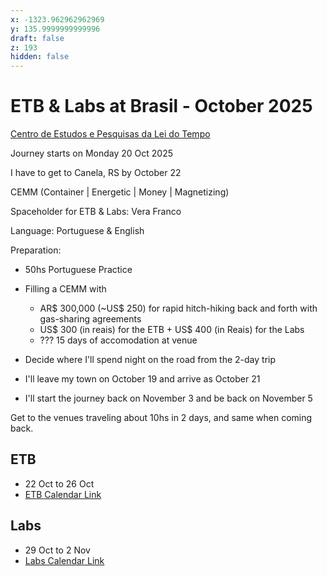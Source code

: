 ```yaml
---
x: -1323.962962962969
y: 135.9999999999996
draft: false
z: 193
hidden: false
---
```

# ETB & Labs at Brasil - October 2025

[Centro de Estudos e Pesquisas da Lei do Tempo](https://www.google.com/maps/place/Centro+de+Estudos+e+Pesquisas+da+Lei+do+Tempo/@-29.2937103,-50.7568457,17z/data=!3m1!4b1!4m6!3m5!1s0x95192b786e850dcb:0x4f78046ef901908!8m2!3d-29.2937103!4d-50.7568457!16s%2Fg%2F11g0x8wlqb?authuser=0&entry=ttu&g_ep=EgoyMDI1MDgxOS4wIKXMDSoASAFQAw%3D%3D)

Journey starts on Monday 20 Oct 2025

I have to get to Canela, RS by October 22

CEMM (Container | Energetic | Money | Magnetizing)

Spaceholder for ETB & Labs: Vera Franco

Language: Portuguese & English

Preparation:

- 50hs Portuguese Practice
- Filling a CEMM with
  - AR$ 300,000 (~US$ 250) for rapid hitch-hiking back and forth with gas-sharing agreements
  - US$ 300 (in reais) for the ETB + US$ 400 (in Reais) for the Labs
  - ??? 15 days of accomodation at venue
- Decide where I'll spend night on the road from the 2-day trip

- I'll leave my town on October 19 and arrive as October 21
- I'll start the journey back on November 3 and be back on November 5

Get to the venues traveling about 10hs in 2 days, and same when coming back.

## ETB

- 22 Oct to 26 Oct
- [ETB Calendar Link](https://possibilitymanagement.org/calendar#calendar-43aa609f-c336-4d0b-ad98-709b48b22f8f-event-0119374b-498a-4c27-80b1-4b36d8b7722a)

## Labs

- 29 Oct to 2 Nov
- [Labs Calendar Link](https://possibilitymanagement.org/calendar#calendar-43aa609f-c336-4d0b-ad98-709b48b22f8f-event-0e13a7fa-235d-4d93-bbaf-593af7ae7df6)